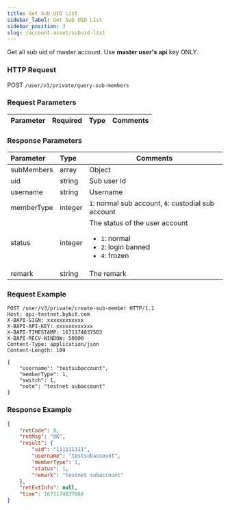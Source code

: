```yaml
---
title: Get Sub UID List
sidebar_label: Get Sub UID List
sidebar_position: 3
slug: /account-asset/subuid-list
---
```

Get all sub uid of master account. Use **master user's api** key ONLY.

### HTTP Request
POST `/user/v3/private/query-sub-members`

### Request Parameters
| Parameter | Required | Type | Comments|
|:----- |:-------|:-----|------ |


### Response Parameters
| Parameter | Type | Comments|
|:----- |:-----|----- |
|subMembers |array |Object |
|uid |string |Sub user Id |
|username |string |Username|
|memberType |integer |`1`: normal sub account, `6`: custodial sub account |
|status |integer |The status of the user account<ul><li>`1`: normal</li><li>`2`: login banned</li><li>`4`: frozen </li></ul>|
|remark |string |The remark |

### Request Example

```http
POST /user/v3/private/create-sub-member HTTP/1.1
Host: api-testnet.bybit.com
X-BAPI-SIGN: xxxxxxxxxxxx
X-BAPI-API-KEY: xxxxxxxxxxxx
X-BAPI-TIMESTAMP: 1671174837503
X-BAPI-RECV-WINDOW: 50000
Content-Type: application/json
Content-Length: 109

{
    "username": "testsubaccount",
    "memberType": 1,
    "switch": 1,
    "note": "testnet subaccount"
}
```

### Response Example

```json
{
    "retCode": 0,
    "retMsg": "OK",
    "result": {
        "uid": "111111111",
        "username": "testsubaccount",
        "memberType": 1,
        "status": 1,
        "remark": "testnet subaccount"
    },
    "retExtInfo": null,
    "time": 1671174837668
}
```